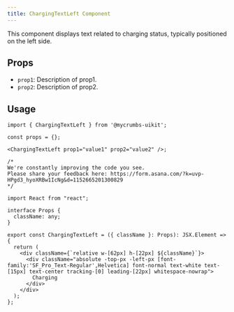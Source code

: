 ```yaml
---
title: ChargingTextLeft Component
---
```




This component displays text related to charging status, typically positioned on the left side.

## Props

- `prop1`: Description of prop1.
- `prop2`: Description of prop2.

## Usage

```tsx
import { ChargingTextLeft } from '@mycrumbs-uikit';

const props = {};

<ChargingTextLeft prop1="value1" prop2="value2" />;
```

```tsx
/*
We're constantly improving the code you see. 
Please share your feedback here: https://form.asana.com/?k=uvp-HPgd3_hyoXRBw1IcNg&d=1152665201300829
*/

import React from "react";

interface Props {
  className: any;
}

export const ChargingTextLeft = ({ className }: Props): JSX.Element => {
  return (
    <div className={`relative w-[62px] h-[22px] ${className}`}>
      <div className="absolute -top-px -left-px [font-family:'SF_Pro_Text-Regular',Helvetica] font-normal text-white text-[15px] text-center tracking-[0] leading-[22px] whitespace-nowrap">
        Charging
      </div>
    </div>
  );
};

```